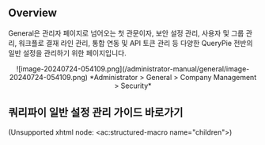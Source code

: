 ## Overview

General은 관리자 페이지로 넘어오는 첫 관문이자, 보안 설정 관리, 사용자 및 그룹 관리, 워크플로 결재 라인 관리, 통합 연동 및 API 토큰 관리 등 다양한 QueryPie 전반의 일반 설정을 관리하기 위한 페이지입니다.
<p align="center">
![image-20240724-054109.png](/administrator-manual/general/image-20240724-054109.png)
*Administrator &gt; General &gt; Company Management &gt; Security*
</p>


## 쿼리파이 일반 설정 관리 가이드 바로가기

(Unsupported xhtml node: &lt;ac:structured-macro name="children"&gt;)

